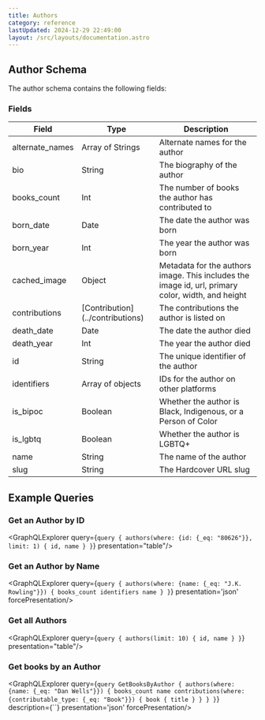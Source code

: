 ```yaml
---
title: Authors
category: reference
lastUpdated: 2024-12-29 22:49:00
layout: /src/layouts/documentation.astro
---
```




## Author Schema

The author schema contains the following fields:

### Fields

<table>
    <thead>
    <tr>
        <th>Field</th>
        <th>Type</th>
        <th>Description</th>
    </tr>
    </thead>
    <tbody>
    <tr>
        <td>alternate_names</td>
        <td>Array of Strings</td>
        <td>Alternate names for the author</td>
    </tr>
    <tr>
        <td>bio</td>
        <td>String</td>
        <td>The biography of the author</td>
    </tr>
    <tr>
        <td>books_count</td>
        <td>Int</td>
        <td>The number of books the author has contributed to</td>
    </tr>
    <tr>
        <td>born_date</td>
        <td>Date</td>
        <td>The date the author was born</td>
    </tr>
    <tr>
        <td>born_year</td>
        <td>Int</td>
        <td>The year the author was born</td>
    </tr>
    <tr>
        <td>cached_image</td>
        <td>Object</td>
        <td>Metadata for the authors image. This includes the image id, url, primary color, width, and height</td>
    </tr>
    <tr>
        <td>contributions</td>
        <td>[Contribution](../contributions)</td>
        <td>The contributions the author is listed on</td>
    </tr>
    <tr>
        <td>death_date</td>
        <td>Date</td>
        <td>The date the author died</td>
    </tr>
    <tr>
        <td>death_year</td>
        <td>Int</td>
        <td>The year the author died</td>
    </tr>
    <tr>
        <td>id</td>
        <td>String</td>
        <td>The unique identifier of the author</td>
    </tr>
    <tr>
        <td>identifiers</td>
        <td>Array of objects</td>
        <td>IDs for the author on other platforms</td>
    </tr>
    <tr>
        <td>is_bipoc</td>
        <td>Boolean</td>
        <td>Whether the author is Black, Indigenous, or a Person of Color</td>
    </tr>
    <tr>
        <td>is_lgbtq</td>
        <td>Boolean</td>
        <td>Whether the author is LGBTQ+</td>
    </tr>
    <tr>
        <td>name</td>
        <td>String</td>
        <td>The name of the author</td>
    </tr>
    <tr>
        <td>slug</td>
        <td>String</td>
        <td>The Hardcover URL slug</td>
    </tr>
    </tbody>
</table>

## Example Queries

### Get an Author by ID

<GraphQLExplorer query={`
query {
    authors(where: {id: {_eq: "80626"}}, limit: 1) {
        id,
        name
    }
}
`} presentation="table"/>

### Get an Author by Name

<GraphQLExplorer query={`
query {
    authors(where: {name: {_eq: "J.K. Rowling"}}) {
        books_count
        identifiers
        name
    }
}
`} presentation='json' forcePresentation/>

### Get all Authors
<GraphQLExplorer query={`
query {
    authors(limit: 10) {
        id,
        name
    }
}
`} presentation="table"/>

### Get books by an Author
<GraphQLExplorer query={`
query GetBooksByAuthor {
    authors(where: {name: {_eq: "Dan Wells"}}) {
        books_count
        name
        contributions(where: {contributable_type: {_eq: "Book"}}) {
            book {
                title
            }
        }
    }
}
`} description={``} presentation='json' forcePresentation/>
